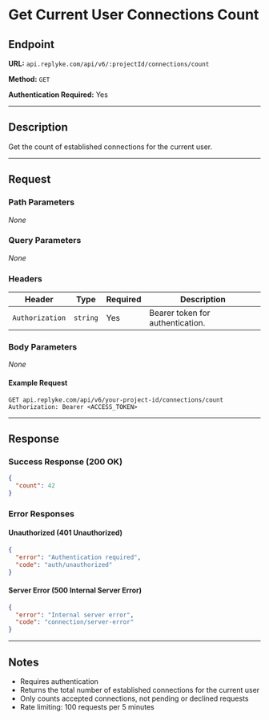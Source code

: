 # Get Current User Connections Count

## Endpoint

**URL:** `api.replyke.com/api/v6/:projectId/connections/count`

**Method:** `GET`

**Authentication Required:** Yes

---

## Description

Get the count of established connections for the current user.

---

## Request

### Path Parameters

_None_

### Query Parameters

_None_

### Headers

| Header          | Type     | Required | Description                      |
| --------------- | -------- | -------- | -------------------------------- |
| `Authorization` | `string` | Yes      | Bearer token for authentication. |

### Body Parameters

_None_

#### Example Request

```http
GET api.replyke.com/api/v6/your-project-id/connections/count
Authorization: Bearer <ACCESS_TOKEN>
```

---

## Response

### Success Response (200 OK)

```json
{
  "count": 42
}
```

### Error Responses

#### Unauthorized (401 Unauthorized)

```json
{
  "error": "Authentication required",
  "code": "auth/unauthorized"
}
```

#### Server Error (500 Internal Server Error)

```json
{
  "error": "Internal server error",
  "code": "connection/server-error"
}
```

---

## Notes

- Requires authentication
- Returns the total number of established connections for the current user
- Only counts accepted connections, not pending or declined requests
- Rate limiting: 100 requests per 5 minutes